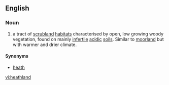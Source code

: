 ==English==

===Noun===
{{en-noun}}
{{wikipedia}}

# a tract of [[scrubland]] [[habitat]]s characterised by open, low growing woody vegetation, found on mainly [[infertile]] [[acidic]] [[soil]]s. Similar to [[moorland]] but with warmer and drier climate.

====Synonyms====
* [[heath]]

[[vi:heathland]]